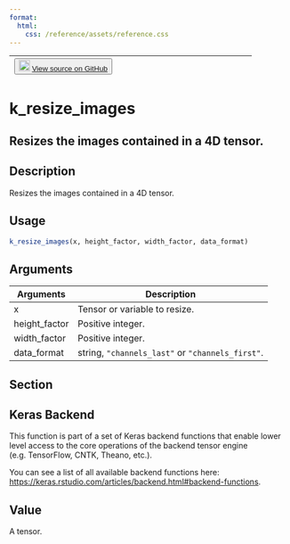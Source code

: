 ```yaml
---
format:
  html:
    css: /reference/assets/reference.css
---
```


| <button class="button"> ![](/reference/assets/GitHub-Mark-32px.png){width="20"} [View source on GitHub](https://github.com/rstudio/keras//blob/main/R/backend.R#L2346) </button> |
|:------------------------------:|:--------------------------------------:|

# k_resize_images

## Resizes the images contained in a 4D tensor.

## Description
Resizes the images contained in a 4D tensor. 


## Usage
```r
k_resize_images(x, height_factor, width_factor, data_format) 
```

## Arguments
|Arguments|Description|
|---|---|
| x | Tensor or variable to resize. |
| height_factor | Positive integer. |
| width_factor | Positive integer. |
| data_format | string, `"channels_last"` or `"channels_first"`. |


## Section

## Keras Backend

This function is part of a set of Keras backend functions that enable lower level access to the core operations of the backend tensor engine (e.g. TensorFlow, CNTK, Theano, etc.). 

You can see a list of all available backend functions here: [https://keras.rstudio.com/articles/backend.html#backend-functions](https://keras.rstudio.com/articles/backend.html#backend-functions). 

## Value
A tensor. 




